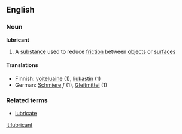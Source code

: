 ==English==

===Noun===
'''lubricant'''

# A [[substance]] used to reduce [[friction]] between [[object]]s or [[surface]]s

====Translations====
*Finnish: [[voiteluaine]] (1), [[liukastin]] (1)
*German: [[Schmiere]] ''f'' (1), [[Gleitmittel]] (1)

===Related terms===
* [[lubricate]]

[[it:lubricant]]